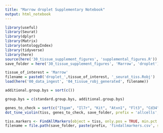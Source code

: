 ```yaml
---
title: "Marrow droplet Supplementary Notebook"
output: html_notebook
---
```


```r
library(useful)
library(Seurat)
library(dplyr)
library(Matrix)
library(ontologyIndex)
library(tidyverse)
library(here)
source(here('30_tissue_supplement_figures', 'supplemental_figures.R'))
save_folder = here('30_tissue_supplement_figures', 'Marrow', 'droplet')

tissue_of_interest = 'Marrow'
filename = paste0('droplet_',tissue_of_interest, '_seurat_tiss.Robj')
load(here('00_data_ingest', '04_tissue_robj_generated', filename))

additional.group.bys = sort(c())

group.bys = c(standard.group.bys, additional.group.bys)

genes_to_check = sort(c("Itgam", "Il7r", "Kit", "Atxn1", "Flt3", "Cd34", "Slamf1", "Gpr56", "Stmn1", "Mki67", "Tmem176b", "Itgal", "Itgax", "Emr1", "Cd68", "Fcgr3", "Cd14", "Fcgr4", "Mpl", "Il3ra", "Mpeg1", "Itgb2", "Ahnak", "Pld4", "Cd3e", "Cd4", "Cd8a", "Cox6a2", "Cd40", "Spn", "Ly6d", "Irf8", "Cd27", "Fcer2a", "Cd2", "Cd7", "Thy1", "Cd19", "Ms4a1", "Cr2", "Cd22", "Cd74", "Chchd10", "Cnp", "Cd79a", "Cd79b", "Vpreb3", "Vpreb1", "Dntt", "Pax5", "Rag1", "Rag2", "Cxcr5", "Ccr6", "Klrb1a", "S100a11", "Ltf", "Ngp", "Fcer1g", "Pglyrp1", "Lcn2", "Camp", "Hp", "Ptprc", "Cd48", "Tfrc", "Eng", "Itga2", "Cxcr4", "Cd44", "Bpgm", "Beta-s", "Hbb-b2", "Cpa3", "Fcer1a", "Mcpt8", "Ccl3"))
dot_tsne_violin(tiss, genes_to_check, save_folder, prefix = 'allcells', group.bys)
```


```r
tiss.markers <- FindAllMarkers(object = tiss, only.pos = TRUE, min.pct = 0.25, thresh.use = 0.25)
filename = file.path(save_folder, paste(prefix, 'findallmarkers.csv', sep='_'))
```

